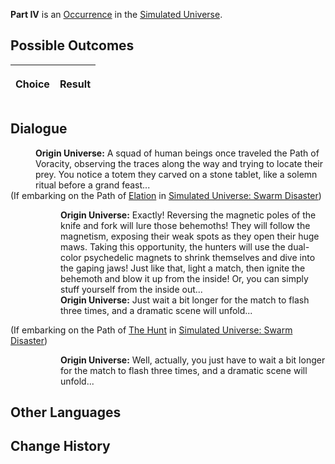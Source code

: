 {{Simulated Universe Event Infobox
|title         = Part IV
|image         = 3.png
|type          =
|domains_su    = 
|domains_ext   = 
|domains_swarm = 
|domains_gng   = 
|requirements  =
|prev          = 
|next          = 
|indexRewards  =
|characters    = 
}}
'''Part IV''' is an [[Simulated Universe/Occurrence|Occurrence]] in the [[Simulated Universe]].

==Possible Outcomes==
{| class="article-table"
!Choice
!Result

|}

<!--
==Gameplay Notes==

-->
==Dialogue==
{{Dialogue Start}}
:'''Origin Universe:''' A squad of human beings once traveled the Path of Voracity, observing the traces along the way and trying to locate their prey. You notice a totem they carved on a stone tablet, like a solemn ritual before a grand feast...
;(If embarking on the Path of [[Simulated Universe/Paths#Elation|Elation]] in [[Simulated Universe: Swarm Disaster]])
:{{SU Special Dialogue|Elation|Act according to the record.|You're eager to try it!}}
::'''Origin Universe:''' Exactly! Reversing the magnetic poles of the knife and fork will lure those behemoths! They will follow the magnetism, exposing their weak spots as they open their huge maws. Taking this opportunity, the hunters will use the dual-color psychedelic magnets to shrink themselves and dive into the gaping jaws! Just like that, light a match, then ignite the behemoth and blow it up from the inside! Or, you can simply stuff yourself from the inside out...
::'''Origin Universe:''' Just wait a bit longer for the match to flash three times, and a dramatic scene will unfold...
;(If embarking on the Path of [[Simulated Universe/Paths#The Hunt|The Hunt]] in [[Simulated Universe: Swarm Disaster]])
:{{SU Special Dialogue|The Hunt|Refuse.|You walk away hurriedly.}}
::'''Origin Universe:''' Well, actually, you just have to wait a bit longer for the match to flash three times, and a dramatic scene will unfold...
{{Dialogue End}}

==Other Languages==
{{Other Languages
|en   = Part IV
|zhs  = 其四
|zht  = 其四
|ja   = その4
|ko   = IV
|es   = Parte IV
|fr   = Partie&nbsp;IV
|ru   = IV
|th   = ตอน 4
|vi   = Phần 4
|de   = Teil 4
|id   = Bagian IV
|pt   = Parte IV
}}

==Change History==
{{Change History|<!--unknown-->}}
